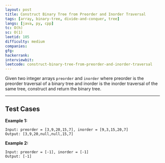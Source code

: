 ```yaml
---
layout: post
title: Construct Binary Tree from Preorder and Inorder Traversal
tags: [array, binary-tree, divide-and-conquer, tree]
langs: [java, py, cpp]
tc: O(h)
sc: O(1)
leetid: 105
difficulty: medium
companies: 
gfg: 
hackerrank: 
interviewbit: 
leetcode: construct-binary-tree-from-preorder-and-inorder-traversal
---
```


Given two integer arrays `preorder` and `inorder` where preorder is the preorder traversal of a binary tree and inorder is the inorder traversal of the same tree, 
construct and return the binary tree.

---

## Test Cases

**Example 1:** 
```
Input: preorder = [3,9,20,15,7], inorder = [9,3,15,20,7]
Output: [3,9,20,null,null,15,7]
```

**Example 2:** 
```
Input: preorder = [-1], inorder = [-1]
Output: [-1]
```